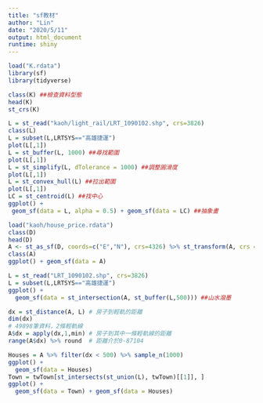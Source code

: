 ---
title: "sf教材"
author: "Lin"
date: "2020/5/11"
output: html_document
runtime: shiny
---

```{r}
load("K.rdata")
library(sf)
library(tidyverse)
```

```{r}
class(K) ##檢查資料型態
head(K)
st_crs(K)
```

```{r}
L = st_read("kaoh/light_rail/LRT_1090102.shp", crs=3826)
class(L)
L = subset(L,LRTSYS=="高雄捷運")
plot(L[,1])
L = st_buffer(L, 1000) ##尋找範圍
plot(L[,1])
L = st_simplify(L, dTolerance = 1000) ##調整圓滑度
plot(L[,1])
L = st_convex_hull(L) ##拉出範圍
plot(L[,1])
LC = st_centroid(L) ##找中心
ggplot() +
 geom_sf(data = L, alpha = 0.5) + geom_sf(data = LC) ##抽象畫
```

```{r}
load("kaoh/house_price.rdata")
class(D)
head(D)
A <- st_as_sf(D, coords=c("E","N"), crs=4326) %>% st_transform(A, crs = 3826)
class(A)
ggplot() + geom_sf(data = A)
```

```{r}
L = st_read("LRT_1090102.shp", crs=3826)
L = subset(L,LRTSYS=="高雄捷運")
ggplot() +
  geom_sf(data = st_intersection(A, st_buffer(L,500))) ##山水潑墨
```

```{r}
dx = st_distance(A, L) # 房子到輕軌的距離
dim(dx)
# 49898筆資料，2條輕軌線
A$dx = apply(dx,1,min) # 房子到其中一條輕軌線的距離
range(A$dx) %>% round  # 距離介於0-87104
```

```{r}
Houses = A %>% filter(dx < 500) %>% sample_n(1000)
ggplot() +
  geom_sf(data = Houses)
Town = twTown[st_intersects(st_union(L), twTown)[[1]], ]
ggplot() +
  geom_sf(data = Town) + geom_sf(data = Houses)
```